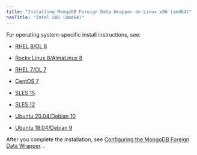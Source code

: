 ```yaml
---
title: "Installing MongoDB Foreign Data Wrapper on Linux x86 (amd64)"
navTitle: "Intel x86 (amd64)"
---
```


For operating system-specific install instructions, see:

  - [RHEL 8/OL 8](01_mongo_rhel8_x86)

  - [Rocky Linux 8/AlmaLinux 8](02_mongo_other_linux8_x86)
  - [RHEL 7/OL 7](03_mongo_rhel7_x86)
  - [CentOS 7](04_mongo_centos7_x86)
  - [SLES 15](05_mongo_sles15_x86)
  - [SLES 12](07_mongo_sles12_x86)
  - [Ubuntu 20.04/Debian 10](09_mongo_ubuntu20_deb10_x86)
  - [Ubuntu 18.04/Debian 9](11_mongo_ubuntu18_deb9_x86)

After you complete the installation, see [Configuring the MongoDB Foreign Data Wrapper](../../07_configuring_the_mongo_data_adapter).
.